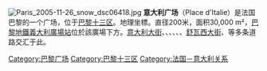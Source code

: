 [[Image:Paris_2005-11-26_snow_dsc06418.jpg|thumb]]
'''意大利广场'''（Place d'Italie）是法国巴黎的一个广场，位于[[巴黎十三区|巴黎十三区]]。地理坐標{{coord|48|49|53.8|N|2|21|20.8|E|region:FR_type:landmark|display=inline,title}}。直径200米，面积30,000 m²，[[巴黎地鐵|巴黎地鐵]][[義大利廣場站_(巴黎地鐵)|義大利廣場站]]位於該廣場下方。[[意大利大街|意大利大街]]、{{Link-fr|樊尚·奧里奧爾大道|boulevard Vincent-Auriol}}、{{Link-fr|医院大道|boulevard de l'Hôpital}}、{{Link-fr|奥古斯特-布朗基大道|boulevard Auguste-Blanqui}}、{{Link-fr|高伯兰大街|avenue des Gobelins}}、{{Link-fr|羅莎莉修女大街|avenue de la Sœur-Rosalie}}、[[舒瓦西大街|舒瓦西大街]]、{{Link-fr|波比奧路|rue Bobillot}}等多条道路交汇于此。 

[[Category:巴黎广场|Category:巴黎广场]]
[[Category:巴黎十三区|Category:巴黎十三区]]
[[Category:法国－意大利关系|Category:法国－意大利关系]]